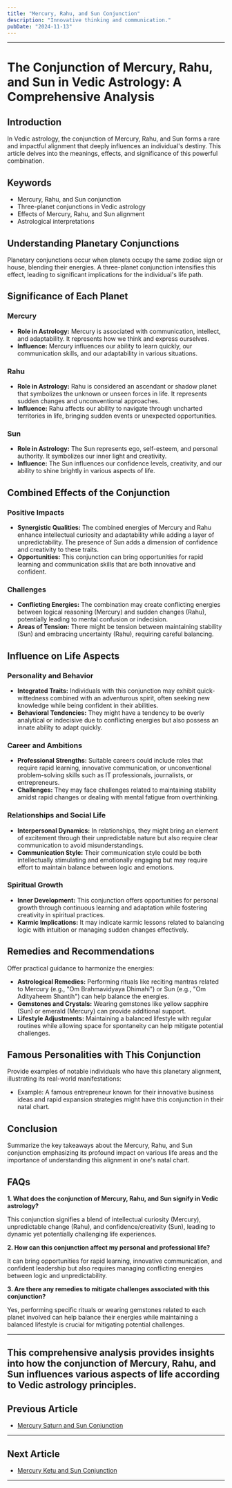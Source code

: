 ```yaml
---
title: "Mercury, Rahu, and Sun Conjunction"
description: "Innovative thinking and communication."
pubDate: "2024-11-13"
---
```


---

# The Conjunction of Mercury, Rahu, and Sun in Vedic Astrology: A Comprehensive Analysis

## Introduction

In Vedic astrology, the conjunction of Mercury, Rahu, and Sun forms a rare and impactful alignment that deeply influences an individual's destiny. This article delves into the meanings, effects, and significance of this powerful combination.

## Keywords

- Mercury, Rahu, and Sun conjunction
- Three-planet conjunctions in Vedic astrology
- Effects of Mercury, Rahu, and Sun alignment
- Astrological interpretations

## Understanding Planetary Conjunctions

Planetary conjunctions occur when planets occupy the same zodiac sign or house, blending their energies. A three-planet conjunction intensifies this effect, leading to significant implications for the individual's life path.

## Significance of Each Planet

### Mercury

- **Role in Astrology:** Mercury is associated with communication, intellect, and adaptability. It represents how we think and express ourselves.
- **Influence:** Mercury influences our ability to learn quickly, our communication skills, and our adaptability in various situations.

### Rahu

- **Role in Astrology:** Rahu is considered an ascendant or shadow planet that symbolizes the unknown or unseen forces in life. It represents sudden changes and unconventional approaches.
- **Influence:** Rahu affects our ability to navigate through uncharted territories in life, bringing sudden events or unexpected opportunities.

### Sun

- **Role in Astrology:** The Sun represents ego, self-esteem, and personal authority. It symbolizes our inner light and creativity.
- **Influence:** The Sun influences our confidence levels, creativity, and our ability to shine brightly in various aspects of life.

## Combined Effects of the Conjunction

### Positive Impacts

- **Synergistic Qualities:** The combined energies of Mercury and Rahu enhance intellectual curiosity and adaptability while adding a layer of unpredictability. The presence of Sun adds a dimension of confidence and creativity to these traits.
- **Opportunities:** This conjunction can bring opportunities for rapid learning and communication skills that are both innovative and confident.

### Challenges

- **Conflicting Energies:** The combination may create conflicting energies between logical reasoning (Mercury) and sudden changes (Rahu), potentially leading to mental confusion or indecision.
- **Areas of Tension:** There might be tension between maintaining stability (Sun) and embracing uncertainty (Rahu), requiring careful balancing.

## Influence on Life Aspects

### Personality and Behavior

- **Integrated Traits:** Individuals with this conjunction may exhibit quick-wittedness combined with an adventurous spirit, often seeking new knowledge while being confident in their abilities.
- **Behavioral Tendencies:** They might have a tendency to be overly analytical or indecisive due to conflicting energies but also possess an innate ability to adapt quickly.

### Career and Ambitions

- **Professional Strengths:** Suitable careers could include roles that require rapid learning, innovative communication, or unconventional problem-solving skills such as IT professionals, journalists, or entrepreneurs.
- **Challenges:** They may face challenges related to maintaining stability amidst rapid changes or dealing with mental fatigue from overthinking.

### Relationships and Social Life

- **Interpersonal Dynamics:** In relationships, they might bring an element of excitement through their unpredictable nature but also require clear communication to avoid misunderstandings.
- **Communication Style:** Their communication style could be both intellectually stimulating and emotionally engaging but may require effort to maintain balance between logic and emotions.

### Spiritual Growth

- **Inner Development:** This conjunction offers opportunities for personal growth through continuous learning and adaptation while fostering creativity in spiritual practices.
- **Karmic Implications:** It may indicate karmic lessons related to balancing logic with intuition or managing sudden changes effectively.

## Remedies and Recommendations

Offer practical guidance to harmonize the energies:

- **Astrological Remedies:** Performing rituals like reciting mantras related to Mercury (e.g., "Om Brahmavidyaya Dhimahi") or Sun (e.g., "Om Adityaheem Shantih") can help balance the energies.
- **Gemstones and Crystals:** Wearing gemstones like yellow sapphire (Sun) or emerald (Mercury) can provide additional support.
- **Lifestyle Adjustments:** Maintaining a balanced lifestyle with regular routines while allowing space for spontaneity can help mitigate potential challenges.

## Famous Personalities with This Conjunction

Provide examples of notable individuals who have this planetary alignment, illustrating its real-world manifestations:

* Example: A famous entrepreneur known for their innovative business ideas and rapid expansion strategies might have this conjunction in their natal chart.

## Conclusion

Summarize the key takeaways about the Mercury, Rahu, and Sun conjunction emphasizing its profound impact on various life areas and the importance of understanding this alignment in one's natal chart.

## FAQs

**1. What does the conjunction of Mercury, Rahu, and Sun signify in Vedic astrology?**

This conjunction signifies a blend of intellectual curiosity (Mercury), unpredictable change (Rahu), and confidence/creativity (Sun), leading to dynamic yet potentially challenging life experiences.

**2. How can this conjunction affect my personal and professional life?**

It can bring opportunities for rapid learning, innovative communication, and confident leadership but also requires managing conflicting energies between logic and unpredictability.

**3. Are there any remedies to mitigate challenges associated with this conjunction?**

Yes, performing specific rituals or wearing gemstones related to each planet involved can help balance their energies while maintaining a balanced lifestyle is crucial for mitigating potential challenges.


---

This comprehensive analysis provides insights into how the conjunction of Mercury, Rahu, and Sun influences various aspects of life according to Vedic astrology principles.
---

## Previous Article
- [Mercury Saturn and Sun Conjunction](11040107_Mercury_Saturn_and_Sun_Conjunction.mdx)

---

## Next Article
- [Mercury Ketu and Sun Conjunction](11040109_Mercury_Ketu_and_Sun_Conjunction.mdx)

---
